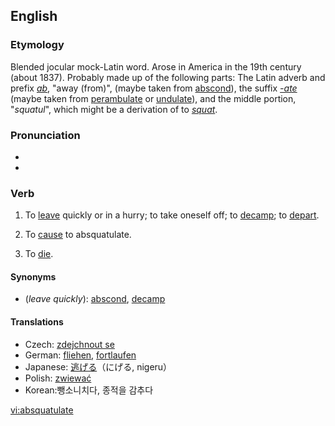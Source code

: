 {{was wotd|2006|June|17}}
==English==

===Etymology===
Blended jocular mock-Latin word. Arose in America in the 19th century (about 1837). Probably made up of the following parts: The Latin adverb and prefix ''[[ab]]'', "away (from)", (maybe taken from [[abscond]]), the suffix ''[[-ate]]'' (maybe taken from [[perambulate]] or [[undulate]]), and the middle portion, "''squatul''", which might be a derivation of to ''[[squat]]''.

===Pronunciation===
*{{IPA|/æbˈskwɑʧəleɪt/}}
*{{audio|en-us-absquatulate.ogg|Audio (US)}}

===Verb===
{{en-verb|absquatulat|ing}}

# {{intransitive}}  To [[leave]] quickly or in a hurry; to take oneself off; to [[decamp]]; to [[depart]].
# {{intransitive}} To [[cause]] to absquatulate.
# {{intransitive}} To [[die]].

====Synonyms====
* (''leave quickly''): [[abscond]], [[decamp]]

====Translations====
{{top}}
*Czech: [[zdejchnout se]]
*German: [[fliehen]], [[fortlaufen]]
*Japanese: [[逃げる]]（にげる, nigeru）
*Polish: [[zwiewać]]
*Korean:뺑소니치다, 종적을 감추다
{{bottom}}

[[vi:absquatulate]]